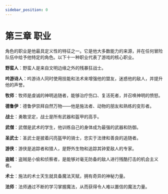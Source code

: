 ```yaml
---
sidebar_position: 0
---
```


# 第三章 职业

角色的职业是他最具定义性的特征之一。它是他大多数能力的来源，并在任何冒险队伍中给予他特定的角色。以下十一种职业代表了游戏的核心职业。

**野蛮人**：野蛮人是来自文明边缘之外的残暴狂战士。

**吟游诗人**：吟游诗人同时使用技能和法术来增强他的盟友，迷惑他的敌人，并提升他的声誉。

**牧师**：牧师是虔诚的神明追随者，能够治疗伤口、复活死者，并召唤神明的愤怒。

**德鲁伊**：德鲁伊崇拜自然万物——他是施法者、动物的朋友和熟练的变形者。

**战士**：勇敢坚定，战士是所有武器和盔甲的高手。

**武僧**：武僧是武术的学生，他训练自己的身体成为最强的武器和防御。

**圣武士**：圣武士是披着闪亮盔甲的骑士，忠实于法律和善良的追随者。

**游侠**：游侠是追踪者和猎人，是野外生物和追踪其钟爱敌人的专家。

**盗贼**：盗贼是小偷和侦察者，是能够对毫无防备的敌人进行残酷打击的机会主义者。

**术士**：施法的术士天生就具备魔法天赋，拥有奇异的神秘力量。

**法师**：法师通过不断的学习掌握魔法，从而获得令人难以置信的魔法力量。


<DocCardList />
